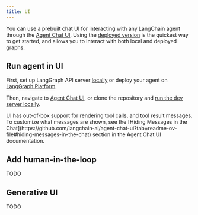 ```yaml
---
title: UI
---
```



<AlphaCallout />

You can use a prebuilt chat UI for interacting with any LangChain agent through the [Agent Chat UI](https://github.com/langchain-ai/agent-chat-ui). Using the [deployed version](https://agentchat.vercel.app) is the quickest way to get started, and allows you to interact with both local and deployed graphs.

## Run agent in UI

First, set up LangGraph API server [locally](/oss/javascript/langgraph/local-server) or deploy your agent on [LangGraph Platform](/langgraph-platform/quick-start-studio).

Then, navigate to [Agent Chat UI](https://agentchat.vercel.app), or clone the repository and [run the dev server locally](https://github.com/langchain-ai/agent-chat-ui?tab=readme-ov-file#setup).

<Tip>
  UI has out-of-box support for rendering tool calls, and tool result messages. To customize what messages are shown, see the [Hiding Messages in the Chat](https://github.com/langchain-ai/agent-chat-ui?tab=readme-ov-file#hiding-messages-in-the-chat) section in the Agent Chat UI documentation.
</Tip>

## Add human-in-the-loop

TODO

## Generative UI

TODO

